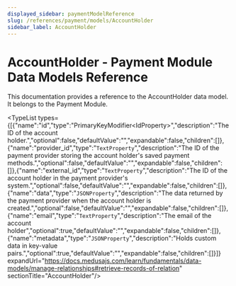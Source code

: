 ```yaml
---
displayed_sidebar: paymentModelReference
slug: /references/payment/models/AccountHolder
sidebar_label: AccountHolder
---
```



# AccountHolder - Payment Module Data Models Reference

This documentation provides a reference to the AccountHolder data model. It belongs to the Payment Module.

<SourceCodeLink link="https://github.com/medusajs/medusa/blob/0c698194ea8706ccde00f25fd231e9b4ef8ccbe1/packages/modules/payment/src/models/account-holder.ts#L3" />

<TypeList types={[{"name":"id","type":"PrimaryKeyModifier&#60;IdProperty&#62;","description":"The ID of the account holder.","optional":false,"defaultValue":"","expandable":false,"children":[]},{"name":"provider_id","type":"`TextProperty`","description":"The ID of the payment provider storing the account holder's saved payment methods.","optional":false,"defaultValue":"","expandable":false,"children":[]},{"name":"external_id","type":"`TextProperty`","description":"The ID of the account holder in the payment provider's system.","optional":false,"defaultValue":"","expandable":false,"children":[]},{"name":"data","type":"`JSONProperty`","description":"The data returned by the payment provider when the account holder is created.","optional":false,"defaultValue":"","expandable":false,"children":[]},{"name":"email","type":"`TextProperty`","description":"The email of the account holder","optional":true,"defaultValue":"","expandable":false,"children":[]},{"name":"metadata","type":"`JSONProperty`","description":"Holds custom data in key-value pairs.","optional":true,"defaultValue":"","expandable":false,"children":[]}]} expandUrl="https://docs.medusajs.com/learn/fundamentals/data-models/manage-relationships#retrieve-records-of-relation" sectionTitle="AccountHolder"/>
